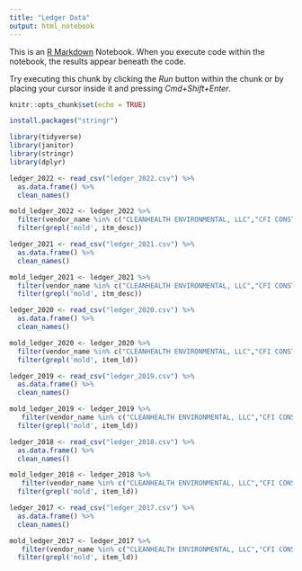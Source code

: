 ```yaml
---
title: "Ledger Data"
output: html_notebook
---
```


This is an [R Markdown](http://rmarkdown.rstudio.com) Notebook. When you execute code within the notebook, the results appear beneath the code. 

Try executing this chunk by clicking the *Run* button within the chunk or by placing your cursor inside it and pressing *Cmd+Shift+Enter*. 

```r
knitr::opts_chunk$set(echo = TRUE)
```

```r
install.packages("stringr")
```

```r
library(tidyverse)
library(janitor)
library(stringr)
library(dplyr)
```

```r
ledger_2022 <- read_csv("ledger_2022.csv") %>% 
  as.data.frame() %>% 
  clean_names()

mold_ledger_2022 <- ledger_2022 %>% 
  filter(vendor_name %in% c("CLEANHEALTH ENVIRONMENTAL, LLC","CFI CONSTRUCTION CORP", "INTEGRITY FLOORS INC","ACM SERVICES INC", "WACO INC","RETRO ENVIRONMENTAL INC", "SANDOW CONSTRUCTION, INC.","AEROSOL MONITORING & ANALYIS INC","RICH MOE ENTERPRISES, LLC","ECO INTERIOR MAINTENANCE","SI RESTORATION INC","INFINITY ENVIRONMENTAL, INC.", "M&S ENTERPRISES INC")) %>% 
  filter(grepl('mold', itm_desc))
```
```r
ledger_2021 <- read_csv("ledger_2021.csv") %>% 
  as.data.frame() %>% 
  clean_names()

mold_ledger_2021 <- ledger_2021 %>% 
  filter(vendor_name %in% c("CLEANHEALTH ENVIRONMENTAL, LLC","CFI CONSTRUCTION CORP", "INTEGRITY FLOORS INC","ACM SERVICES INC", "WACO INC","RETRO ENVIRONMENTAL INC", "SANDOW CONSTRUCTION, INC.","AEROSOL MONITORING & ANALYIS INC","RICH MOE ENTERPRISES, LLC","ECO INTERIOR MAINTENANCE","SI RESTORATION INC","INFINITY ENVIRONMENTAL, INC.", "M&S ENTERPRISES INC")) %>% 
  filter(grepl('mold', itm_desc))

```

```r
ledger_2020 <- read_csv("ledger_2020.csv") %>% 
  as.data.frame() %>% 
  clean_names()

mold_ledger_2020 <- ledger_2020 %>% 
  filter(vendor_name %in% c("CLEANHEALTH ENVIRONMENTAL, LLC","CFI CONSTRUCTION CORP", "INTEGRITY FLOORS INC","ACM SERVICES INC", "WACO INC","RETRO ENVIRONMENTAL INC", "SANDOW CONSTRUCTION, INC.","AEROSOL MONITORING & ANALYIS INC","RICH MOE ENTERPRISES, LLC","ECO INTERIOR MAINTENANCE","SI RESTORATION INC","INFINITY ENVIRONMENTAL, INC.", "M&S ENTERPRISES INC")) %>% 
  filter(grepl('mold', item_ld))
```

```r
ledger_2019 <- read_csv("ledger_2019.csv") %>% 
  as.data.frame() %>% 
  clean_names()

mold_ledger_2019 <- ledger_2019 %>% 
   filter(vendor_name %in% c("CLEANHEALTH ENVIRONMENTAL, LLC","CFI CONSTRUCTION CORP", "INTEGRITY FLOORS INC","ACM SERVICES INC", "WACO INC","RETRO ENVIRONMENTAL INC", "SANDOW CONSTRUCTION, INC.","AEROSOL MONITORING & ANALYIS INC","RICH MOE ENTERPRISES, LLC","ECO INTERIOR MAINTENANCE","SI RESTORATION INC","INFINITY ENVIRONMENTAL, INC.", "M&S ENTERPRISES INC")) %>% 
  filter(grepl('mold', item_ld))
```
```r
ledger_2018 <- read_csv("ledger_2018.csv") %>% 
  as.data.frame() %>% 
  clean_names()

mold_ledger_2018 <- ledger_2018 %>% 
   filter(vendor_name %in% c("CLEANHEALTH ENVIRONMENTAL, LLC","CFI CONSTRUCTION CORP", "INTEGRITY FLOORS INC","ACM SERVICES INC", "WACO INC","RETRO ENVIRONMENTAL INC", "SANDOW CONSTRUCTION, INC.","AEROSOL MONITORING & ANALYIS INC","RICH MOE ENTERPRISES, LLC","ECO INTERIOR MAINTENANCE","SI RESTORATION INC","INFINITY ENVIRONMENTAL, INC.", "M&S ENTERPRISES INC")) %>% 
  filter(grepl('mold', item_ld))
```
```r
ledger_2017 <- read_csv("ledger_2017.csv") %>% 
  as.data.frame() %>% 
  clean_names()

mold_ledger_2017 <- ledger_2017 %>% 
   filter(vendor_name %in% c("CLEANHEALTH ENVIRONMENTAL, LLC","CFI CONSTRUCTION CORP", "INTEGRITY FLOORS INC","ACM SERVICES INC", "WACO INC","RETRO ENVIRONMENTAL INC", "SANDOW CONSTRUCTION, INC.","AEROSOL MONITORING & ANALYIS INC","RICH MOE ENTERPRISES, LLC","ECO INTERIOR MAINTENANCE","SI RESTORATION INC","INFINITY ENVIRONMENTAL, INC.", "M&S ENTERPRISES INC")) %>% 
  filter(grepl('mold', item_ld))
```
